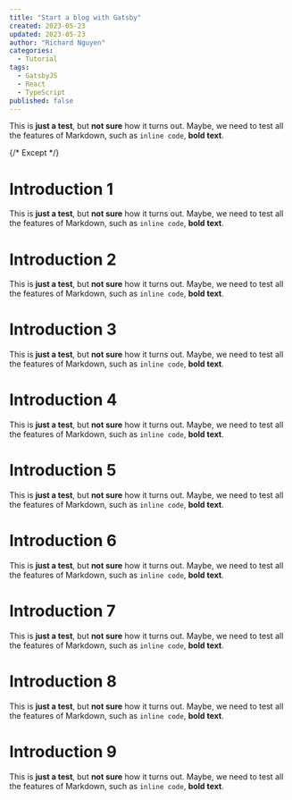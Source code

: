 ```yaml
---
title: "Start a blog with Gatsby"
created: 2023-05-23
updated: 2023-05-23
author: "Richard Nguyen"
categories:
  - Tutorial
tags:
  - GatsbyJS
  - React
  - TypeScript
published: false
---
```


This is **just a test**, but **not sure** how it turns out. Maybe, we need to
test all the features of Markdown, such as `inline code`, **bold text**.

{/* Except */}

# Introduction 1

This is **just a test**, but **not sure** how it turns out. Maybe, we need to
test all the features of Markdown, such as `inline code`, **bold text**.

# Introduction 2

This is **just a test**, but **not sure** how it turns out. Maybe, we need to
test all the features of Markdown, such as `inline code`, **bold text**.

# Introduction 3

This is **just a test**, but **not sure** how it turns out. Maybe, we need to
test all the features of Markdown, such as `inline code`, **bold text**.

# Introduction 4

This is **just a test**, but **not sure** how it turns out. Maybe, we need to
test all the features of Markdown, such as `inline code`, **bold text**.

# Introduction 5

This is **just a test**, but **not sure** how it turns out. Maybe, we need to
test all the features of Markdown, such as `inline code`, **bold text**.

# Introduction 6

This is **just a test**, but **not sure** how it turns out. Maybe, we need to
test all the features of Markdown, such as `inline code`, **bold text**.

# Introduction 7

This is **just a test**, but **not sure** how it turns out. Maybe, we need to
test all the features of Markdown, such as `inline code`, **bold text**.

# Introduction 8

This is **just a test**, but **not sure** how it turns out. Maybe, we need to
test all the features of Markdown, such as `inline code`, **bold text**.

# Introduction 9

This is **just a test**, but **not sure** how it turns out. Maybe, we need to
test all the features of Markdown, such as `inline code`, **bold text**.
